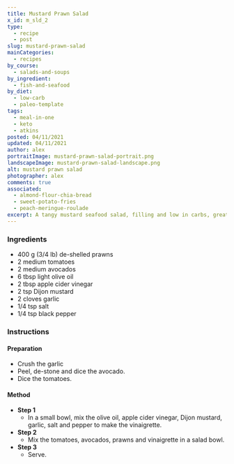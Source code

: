 ```yaml
---
title: Mustard Prawn Salad
x_id: m_sld_2
type:
  - recipe
  - post
slug: mustard-prawn-salad
mainCategories: 
  - recipes
by_course:
  - salads-and-soups
by_ingredient:
  - fish-and-seafood
by_diet:
  - low-carb
  - paleo-template
tags:
  - meal-in-one
  - keto
  - atkins
posted: 04/11/2021
updated: 04/11/2021
author: alex
portraitImage: mustard-prawn-salad-portrait.png
landscapeImage: mustard-prawn-salad-landscape.png
alt: mustard prawn salad
photographer: alex
comments: true
associated: 
  - almond-flour-chia-bread
  - sweet-potato-fries
  - peach-meringue-roulade
excerpt: A tangy mustard seafood salad, filling and low in carbs, great for the keto diet. 
---
```


<Ingredients>

### Ingredients
    
  - 400 g (3/4 lb) de-shelled prawns
  - 2 medium tomatoes
  - 2 medium avocados
  - 6 tbsp light olive oil
  - 2 tbsp apple cider vinegar
  - 2 tsp Dijon mustard
  - 2 cloves garlic
  - 1/4 tsp salt
  - 1/4 tsp black pepper

</Ingredients>

<Instructions>

### Instructions

#### Preparation
  - Crush the garlic
  - Peel, de-stone and dice the avocado.
  - Dice the tomatoes.

#### Method

  - **Step 1**
    - In a small bowl, mix the olive oil, apple cider vinegar, Dijon mustard, garlic, salt and pepper to make the vinaigrette.
  - **Step 2**
    - Mix the tomatoes, avocados, prawns and vinaigrette in a salad bowl.
  - **Step 3**
    - Serve.

</Instructions>



